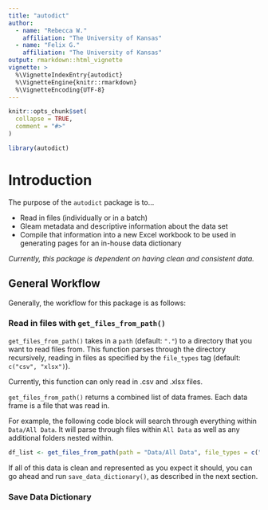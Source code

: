 ```yaml
---
title: "autodict"
author:
  - name: "Rebecca W."
    affiliation: "The University of Kansas"
  - name: "Felix G."
    affiliation: "The University of Kansas"
output: rmarkdown::html_vignette
vignette: >
  %\VignetteIndexEntry{autodict}
  %\VignetteEngine{knitr::rmarkdown}
  %\VignetteEncoding{UTF-8}
---
```


```r
knitr::opts_chunk$set(
  collapse = TRUE,
  comment = "#>"
)
```

```r
library(autodict)
```

# Introduction

The purpose of the `autodict` package is to...

- Read in files (individually or in a batch)
- Gleam metadata and descriptive information about the data set
- Compile that information into a new Excel workbook to be used in generating 
pages for an in-house data dictionary

*Currently, this package is dependent on having clean and consistent data.*



## General Workflow

Generally, the workflow for this package is as follows:

### Read in files with `get_files_from_path()`

`get_files_from_path()` takes in a `path` (default: `"."`) to a directory that 
you want to read files from. This function parses through the directory 
recursively, reading in files as specified by the `file_types` tag (default: 
`c("csv", "xlsx")`).

Currently, this function can only read in .csv and .xlsx files.

`get_files_from_path()` returns a combined list of data frames. Each data frame
is a file that was read in.

For example, the following code block will search through everything within
`Data/All Data`. It will parse through files within `All Data` as well as any
additional folders nested within.

```r
df_list <- get_files_from_path(path = "Data/All Data", file_types = c("csv", "xlsx"))
```

If all of this data is clean and represented as you expect it should, you can 
go ahead and run `save_data_dictionary()`, as described in the next section.

### Save Data Dictionary


